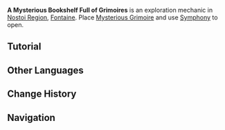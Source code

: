 {{Terminology Infobox
|image        = A Mysterious Bookshelf Full of Grimoires.png
|type         = Exploration
|area         = Nostoi Region
|region       = Fontaine
}}
'''A Mysterious Bookshelf Full of Grimoires''' is an exploration mechanic in [[Nostoi Region]], [[Fontaine]]. Place [[Mysterious Grimoire]] and use [[Symphony]] to open.

==Tutorial==
{{Tutorial|Mysterious Grimoires; A Mysterious Bookshelf Full of Grimoires?}}
<!--
==Gallery==
<gallery>

</gallery>
-->
==Other Languages==
{{Other Languages
|en       = A Mysterious Bookshelf Full of Grimoires
|zhs      = 装满魔导书的神秘书柜
|zhs_rm   = 
|zht      = 裝滿魔導書的神秘書櫃
|zht_rm   = 
|zh_tl    = 
|ja       = 魔導書だらけの不思議な本棚
|ja_rm    = Madousho Darake no Fushigi-na Hondana
|ja_tl    = A Mysterious Bookshelf Full of Grimoires
|ko       = 마도서로 가득 찬 신비한 책장
|ko_tl    = A Mysterious Bookshelf Full of Grimoires
|es       = Estanterías llenas de grimorios
|es_tl    = Shelves Full of Grimoires
|fr       = De mystérieuses bibliothèques remplies de grimoires 
|fr_tl    = Mysterious Libraries Full of Grimoires
|ru       = Таинственная полка с гримуарами
|ru_tl    = A Mysterious Shelf with Grimoires
|th       = ตู้หนังสือลึกลับที่เต็มไปด้วยคัมภีร์กรีมัวร์
|th_rm    = 
|th_tl    = 
|vi       = Kệ Sách Thần Bí Tràn Ngập Sách Ma Pháp
|vi_tl    = 
|de       = Ein geheimnisvolles Bücherregal, voll mit Zauberbüchern
|de_tl    = A Mysterious Bookshelf Full of Grimoires
|id       = Rak Buku yang Penuh dengan Buku Teks Sihir Misterius
|id_tl    = The Bookshelf Full of Mysterious Grimoires
|pt       = Uma Estante de Livros Cheia de Grimórios
|pt_tl    = 
|tr       = Büyü Kitaplarıyla Dolu Gizemli Bir Kitaplık Mı
|tr_tl    = 
|it       = Un misterioso scaffale pieno di grimori
|it_tl    = A Mysterious Shelf Full of Grimoires
}}

==Change History==
{{Change History|4.6}}

==Navigation==
{{Exploration Navbox|Fontaine}}